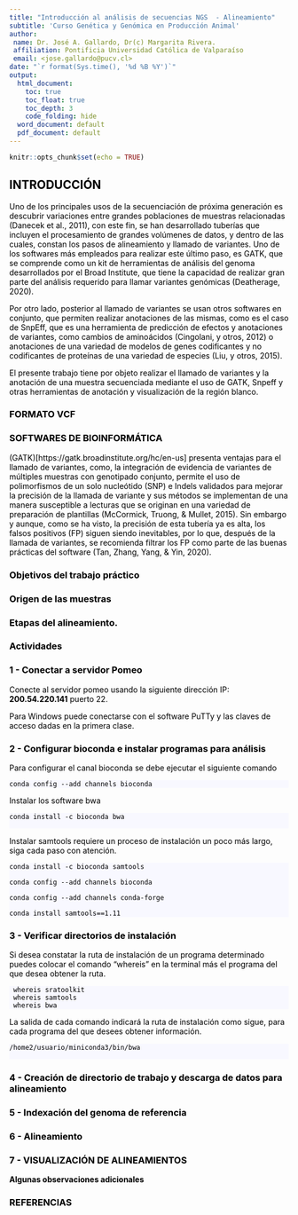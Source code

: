 ```yaml
---
title: "Introducción al análisis de secuencias NGS  - Alineamiento"
subtitle: 'Curso Genética y Genómica en Producción Animal'
author:
 name: Dr. José A. Gallardo, Dr(c) Margarita Rivera.
 affiliation: Pontificia Universidad Católica de Valparaíso
 email: <jose.gallardo@pucv.cl>
date: "`r format(Sys.time(), '%d %B %Y')`"
output:
  html_document:
    toc: true
    toc_float: true
    toc_depth: 3
    code_folding: hide
  word_document: default
  pdf_document: default
---
```


<style>
#TOC {
  color: black;
  font-familiy: Calibri;
  font-size: 14px;
  border-color: #708090; 
}
body {
   color: black;
   font-familiy: Calibri;
}

pre {
  color: black;
  background-color: #F8F8FF;
}
# header {
  color: #800000;
  font-familiy: Calibri;
  background-color: #F5F5F5;
  opacity: 0.8;
  font-size: 16px;
}
</style>

```r
knitr::opts_chunk$set(echo = TRUE)
```

## INTRODUCCIÓN

Uno de los principales usos de la secuenciación de próxima generación es descubrir variaciones entre grandes poblaciones de muestras relacionadas (Danecek et al., 2011), con este fin, se han desarrollado tuberías que incluyen el procesamiento de grandes volúmenes de datos, y dentro de las cuales, constan los pasos de alineamiento y llamado de variantes. Uno de los softwares más empleados para realizar este último paso, es GATK, que se comprende como un kit de herramientas de análisis del genoma desarrollados por el Broad Institute, que tiene la capacidad de realizar gran parte del análisis requerido para llamar variantes genómicas (Deatherage, 2020).


Por otro lado, posterior al llamado de variantes se usan otros softwares en conjunto, que permiten realizar anotaciones de las mismas, como es el caso de SnpEff, que es una herramienta de predicción de efectos y anotaciones de variantes, como cambios de aminoácidos (Cingolani, y otros, 2012) o anotaciones de una variedad de modelos de genes codificantes y no codificantes de proteínas de una variedad de especies (Liu, y otros, 2015).

El presente trabajo tiene por objeto realizar el llamado de variantes y la anotación de una muestra secuenciada mediante el uso de GATK, Snpeff y otras herramientas de anotación y visualización de la región blanco.


### FORMATO VCF



### SOFTWARES DE BIOINFORMÁTICA

(GATK)[https://gatk.broadinstitute.org/hc/en-us] presenta ventajas para el llamado de variantes, como, la integración de evidencia de variantes de múltiples muestras con genotipado conjunto, permite el uso de polimorfismos de un solo nucleótido (SNP) e Indels validados para mejorar la precisión de la llamada de variante y sus métodos se implementan de una manera susceptible a lecturas que se originan en una variedad de preparación de plantillas (McCormick, Truong, & Mullet, 2015). Sin embargo y aunque, como se ha visto, la precisión de esta tubería ya es alta, los falsos positivos (FP) siguen siendo inevitables, por lo que, después de la llamada de variantes, se recomienda filtrar los FP como parte de las buenas prácticas del software (Tan, Zhang, Yang, & Yin, 2020).

### Objetivos del trabajo práctico


### Origen de las muestras



### Etapas del alineamiento.



### Actividades

### 1 - Conectar a servidor Pomeo

Conecte al servidor pomeo usando la siguiente dirección IP: **200.54.220.141** puerto 22.

Para Windows puede conectarse con el software PuTTy y las claves de acceso dadas en la primera clase.


### 2 - Configurar bioconda e instalar programas para análisis

Para configurar el canal bioconda se debe ejecutar el siguiente comando

    conda config --add channels bioconda
    
Instalar los software bwa
   
    conda install -c bioconda bwa
        
Instalar samtools requiere un proceso de instalación un poco más largo, siga cada paso con atención.
    
    conda install -c bioconda samtools
    
    conda config --add channels bioconda 

    conda config --add channels conda-forge 

    conda install samtools==1.11


### 3 - Verificar directorios de instalación

Si desea constatar la ruta de instalación de un programa determinado puedes colocar el comando "whereis" en la terminal más el programa del que desea obtener la ruta.

     whereis sratoolkit 
     whereis samtools
     whereis bwa 

La salida de cada comando indicará la ruta de instalación como sigue, para cada programa del que desees obtener información.

    /home2/usuario/miniconda3/bin/bwa
     
### 4 - Creación de directorio de trabajo y descarga de datos para alineamiento




### 5 - Indexación del genoma de referencia


### 6 - Alineamiento


  


    
### 7 - VISUALIZACIÓN DE ALINEAMIENTOS


**Algunas observaciones adicionales**



### REFERENCIAS



